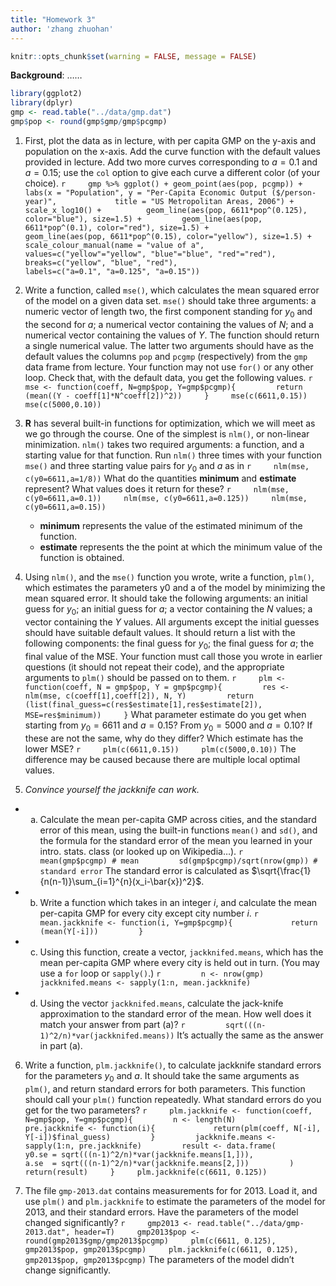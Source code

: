 ---
title: "Homework 3"
author: 'zhang zhuohan'
---

```{r setup, include=FALSE} 
knitr::opts_chunk$set(warning = FALSE, message = FALSE) 
```

**Background**: ......
```{r}
library(ggplot2)
library(dplyr)
gmp <- read.table("../data/gmp.dat")
gmp$pop <- round(gmp$gmp/gmp$pcgmp)
```

1. First, plot the data as in lecture, with per capita GMP on the y-axis and population on the x-axis. 
   Add the curve function with the default values provided in lecture. Add two more curves corresponding to $a=0.1$ and $a=0.15$;
   use the `col` option to give each curve a different color (of your choice).
    ```{r}
    gmp %>% ggplot() + geom_point(aes(pop, pcgmp)) + 
        labs(x = "Population", y = "Per-Capita Economic Output ($/person-year)",
            title = "US Metropolitan Areas, 2006") +
        scale_x_log10() + 
        geom_line(aes(pop, 6611*pop^(0.125), color="blue"), size=1.5) +
        geom_line(aes(pop, 6611*pop^(0.1), color="red"), size=1.5) +
        geom_line(aes(pop, 6611*pop^(0.15), color="yellow"), size=1.5) +
        scale_colour_manual(name = "value of a",
                            values=c("yellow"="yellow", "blue"="blue", "red"="red"),
                            breaks=c("yellow", "blue", "red"),
                            labels=c("a=0.1", "a=0.125", "a=0.15"))
    ```

2. Write a function, called `mse()`, which calculates the mean squared error of the model on a given data set.
   `mse()` should take three arguments: a numeric vector of length two, the first component standing for $y_0$
   and the second for $a$; a numerical vector containing the values of $N$; and a numerical vector containing 
   the values of $Y$. The function should return a single numerical value. The latter two arguments should have
   as the default values the columns `pop` and `pcgmp` (respectively) from the `gmp` data frame from lecture.
   Your function may not use `for()` or any other loop. Check that, with the default data, you get the following values.
    ```{r}
    mse <- function(coeff, N=gmp$pop, Y=gmp$pcgmp){
        return (mean((Y - coeff[1]*N^coeff[2])^2))
    }
    mse(c(6611,0.15))
    mse(c(5000,0.10))
    ```

3. **R** has several built-in functions for optimization, which we will meet as we go through the course.
   One of the simplest is `nlm()`, or non-linear minimization. `nlm()` takes two required arguments:
   a function, and a starting value for that function. Run `nlm()` three times with 
   your function `mse()` and three starting value pairs for $y_0$ and $a$ as in
    ```{r, eval = FALSE}
    nlm(mse, c(y0=6611,a=1/8))
    ```
    What do the quantities **minimum** and **estimate** represent? What values does it return for these?
    ```{r}
    nlm(mse, c(y0=6611,a=0.1))
    nlm(mse, c(y0=6611,a=0.125))
    nlm(mse, c(y0=6611,a=0.15))
    ```
    + **minimum** represents the value of the estimated minimum of the function.
    + **estimate** represents the the point at which the minimum value of the function is obtained.

4. Using `nlm()`, and the `mse()` function you wrote, write a function, `plm()`, which estimates the 
   parameters y0 and a of the model by minimizing the mean squared error. It should take the following arguments:
   an initial guess for $y_0$; an initial guess for $a$; a vector containing the $N$ values; a vector containing 
   the $Y$ values. All arguments except the initial guesses should have suitable default values. It should return a list 
   with the following components: the final guess for $y_0$; the final guess for $a$; the final value of the MSE. 
   Your function must call those you wrote in earlier questions (it should not repeat their code), and the 
   appropriate arguments to `plm()` should be passed on to them.
    ```{r}
    plm <- function(coeff, N = gmp$pop, Y = gmp$pcgmp){
        res <- nlm(mse, c(coeff[1],coeff[2]), N, Y)
        return (list(final_guess=c(res$estimate[1],res$estimate[2]),
                     MSE=res$minimum))
    }
    ```
   What parameter estimate do you get when starting from $y_0=6611$ and $a=0.15$? From $y_0=5000$ and $a=0.10$? 
   If these are not the same, why do they differ? Which estimate has the lower MSE?
    ```{r}
    plm(c(6611,0.15))
    plm(c(5000,0.10))
    ```
    The difference may be caused because there are multiple local optimal values.

5. *Convince yourself the jackknife can work.*
  + a. Calculate the mean per-capita GMP across cities, and the standard error of this mean, using the built-in functions `mean()` and `sd()`,
       and the formula for the standard error of the mean you learned in your intro. stats. class (or looked up on Wikipedia…).
        ```{r}
        mean(gmp$pcgmp) # mean
        sd(gmp$pcgmp)/sqrt(nrow(gmp)) # standard error
        ```
        The standard error is calculated as $\sqrt{\frac{1}{n(n-1)}\sum_{i=1}^{n}(x_i-\bar{x})^2}$.
  + b. Write a function which takes in an integer $i$, and calculate the mean per-capita GMP for every city except city number $i$.
        ```{r}
        mean.jackknife <- function(i, Y=gmp$pcgmp){
            return (mean(Y[-i]))
        }
        ```
  + c. Using this function, create a vector, `jackknifed.means`, which has the mean per-capita GMP where every city is held out in turn. (You may use a `for` loop or `sapply()`.)
        ```{r}
        n <- nrow(gmp)
        jackknifed.means <- sapply(1:n, mean.jackknife)
        ```
  + d. Using the vector `jackknifed.means`, calculate the jack-knife approximation to the standard error of the mean. How well does it match your answer from part (a)?
        ```{r}
        sqrt(((n-1)^2/n)*var(jackknifed.means))
        ```
        It's actually the same as the answer in part (a).

6. Write a function, `plm.jackknife()`, to calculate jackknife standard errors for the parameters $y_0$ and $a$.
   It should take the same arguments as `plm()`, and return standard errors for both parameters. This function should call your `plm()` function repeatedly. 
   What standard errors do you get for the two parameters?
    ```{r}
    plm.jackknife <- function(coeff, N=gmp$pop, Y=gmp$pcgmp){
        n <- length(N)
        pre.jackknife <- function(i){
            return(plm(coeff, N[-i], Y[-i])$final_guess)
        }
        jackknife.means <- sapply(1:n, pre.jackknife)
        result <- data.frame(
            y0.se = sqrt(((n-1)^2/n)*var(jackknife.means[1,])),
            a.se  = sqrt(((n-1)^2/n)*var(jackknife.means[2,]))
        )
        return(result)
    }
    plm.jackknife(c(6611, 0.125))
    ```

7. The file `gmp-2013.dat` contains measurements for for 2013. Load it, and use `plm()` and `plm.jackknife` to estimate the parameters of the model for 2013, and their standard errors. Have the parameters of the model changed significantly?
    ```{r}
    gmp2013 <- read.table("../data/gmp-2013.dat", header=T)
    gmp2013$pop <- round(gmp2013$gmp/gmp2013$pcgmp)
    plm(c(6611, 0.125), gmp2013$pop, gmp2013$pcgmp)
    plm.jackknife(c(6611, 0.125), gmp2013$pop, gmp2013$pcgmp)
    ```
    The parameters of the model didn't change significantly.